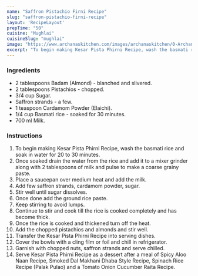 ---
name: "Saffron Pistachio Firni Recipe"
slug: "saffron-pistachio-firni-recipe"
layout: 'RecipeLayout'
prepTime: "50"
cuisine: "Mughlai"
cuisineSlug: "mughlai"
image: "https://www.archanaskitchen.com/images/archanaskitchen/0-Archanas-Kitchen-Recipes/2019/Kesar_Pista_Phirni_video_recipe_11_1600.jpg"
excerpt: "To begin making Kesar Pista Phirni Recipe, wash the basmati rice and soak in water for 20 to 30 minutes"
---

### Ingredients

- 2 tablespoons Badam (Almond) - blanched and slivered.
- 2 tablespoons Pistachios - chopped.
- 3/4 cup Sugar.
- Saffron strands - a few.
- 1 teaspoon Cardamom Powder (Elaichi).
- 1/4 cup Basmati rice - soaked for 30 minutes.
- 700 ml Milk.

### Instructions

1. To begin making Kesar Pista Phirni Recipe, wash the basmati rice and soak in water for 20 to 30 minutes.
1. Once soaked drain the water from the rice and add it to a mixer grinder along with 2 tablespoons of milk and pulse to make a coarse grainy paste.
1. Place a saucepan over medium heat and add the milk.
1. Add few saffron strands, cardamom powder, sugar.
1. Stir well until sugar dissolves.
1. Once done add the ground rice paste.
1. Keep stirring to avoid lumps.
1. Continue to stir and cook till the rice is cooked completely and has become thick.
1. Once the rice is cooked and thickened turn off the heat.
1. Add the chopped pistachios and almonds and stir well.
1. Transfer the Kesar Pista Phirni Recipe into serving dishes.
1. Cover the bowls with a cling film or foil and chill in refrigerator.
1. Garnish with chopped nuts, saffron strands and serve chilled.
1. Serve Kesar Pista Phirni Recipe as a dessert after a meal of Spicy Aloo Naan Recipe, Smoked Dal Makhani Dhaba Style Recipe, Spinach Rice Recipe (Palak Pulao) and a Tomato Onion Cucumber Raita Recipe.
